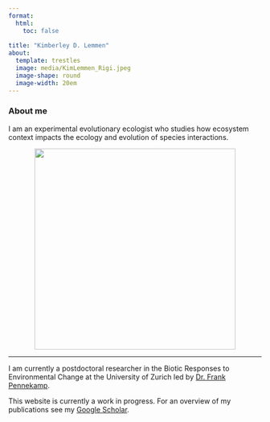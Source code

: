 ```yaml
---
format:
  html:
    toc: false
    
title: "Kimberley D. Lemmen"
about:
  template: trestles
  image: media/KimLemmen_Rigi.jpeg
  image-shape: round
  image-width: 20em
---
```


### About me

I am an experimental evolutionary ecologist who studies how ecosystem context impacts the ecology and evolution of species interactions.

<center><img src="media/ministats.jpg" width="400"/></center>

------------------------------------------------------------------------

I am currently a postdoctoral researcher in the Biotic Responses to Environmental Change at the University of Zurich led by [Dr. Frank Pennekamp](https://www.ieu.uzh.ch/en/staff/member/pennekamp_frank.html){target="_blank"}.

This website is currently a work in progress. For an overview of my publications see my [Google Scholar](https://scholar.google.nl/citations?user=xWE5xroAAAAJ&hl=en){target="_blank"}.
